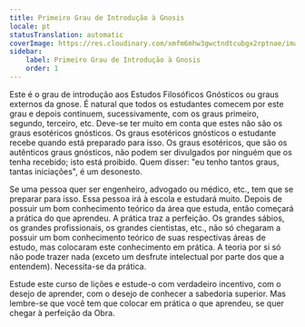 ```yaml
---
title: Primeiro Grau de Introdução à Gnosis
locale: pt
statusTranslation: automatic
coverImage: https://res.cloudinary.com/xmfm6mhw3gwctndtcubgx2rptnae/image/upload/v1741354450/small_cover_introduccion_a_la_gnosis_57a3fc8d72.webp
sidebar:
    label: Primeiro Grau de Introdução à Gnosis
    order: 1
---
```

Este é o grau de introdução aos Estudos Filosóficos Gnósticos ou graus externos da gnose. É natural que todos os estudantes comecem por este grau e depois continuem, sucessivamente, com os graus primeiro, segundo, terceiro, etc. Deve-se ter muito em conta que estes não são os graus esotéricos gnósticos. Os graus esotéricos gnósticos o estudante recebe quando está preparado para isso. Os graus esotéricos, que são os autênticos graus gnósticos, não podem ser divulgados por ninguém que os tenha recebido; isto está proibido. Quem disser: "eu tenho tantos graus, tantas iniciações", é um desonesto.

Se uma pessoa quer ser engenheiro, advogado ou médico, etc., tem que se preparar para isso. Essa pessoa irá à escola e estudará muito. Depois de possuir um bom conhecimento teórico da área que estuda, então começará a prática do que aprendeu. A prática traz a perfeição. Os grandes sábios, os grandes profissionais, os grandes cientistas, etc., não só chegaram a possuir um bom conhecimento teórico de suas respectivas áreas de estudo, mas colocaram este conhecimento em prática. A teoria por si só não pode trazer nada (exceto um desfrute intelectual por parte dos que a entendem). Necessita-se da prática.

Estude este curso de lições e estude-o com verdadeiro incentivo, com o desejo de aprender, com o desejo de conhecer a sabedoria superior. Mas lembre-se que você tem que colocar em prática o que aprendeu, se quer chegar à perfeição da Obra.
